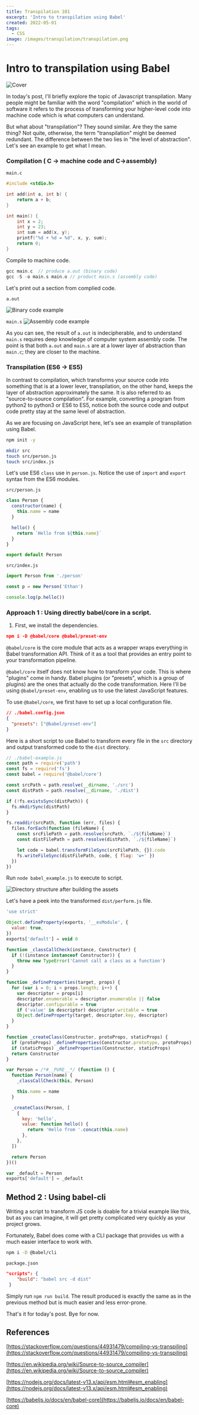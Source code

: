 ```yaml
---
title: Transpilation 101
excerpt: 'Intro to transpilation using Babel'
created: 2022-05-01
tags:
  - CSS
image: /images/transpilation/transpilation.png
---
```


# Intro to transpilation using Babel

![Cover](/images/transpilation/transpilation.png)

In today's post, I'll briefly explore the topic of Javascript transpilation. Many people might be familiar with the word "compilation" which in the world of software it refers to the process of transforming your higher-level code into machine code which is what computers can understand.

But what about "transpilation"? They sound similar. Are they the same thing? Not quite, otherwise, the term "transpilation" might be deemed redundant. The difference between the two lies in "the level of abstraction". Let's see an example to get what I mean.

### Compilation ( C → machine code and C→assembly)

`main.c`

```c
#include <stdio.h>

int add(int a, int b) {
    return a + b;
}

int main() {
    int x = 2;
    int y = 23;
    int sum = add(x, y);
    printf("%d + %d = %d", x, y, sum);
    return 0;
}
```

Compile to machine code.

```c
gcc main.c  // produce a.out (binary code)
gcc -S -o main.s main.o // product main.s (assembly code)

```

Let's print out a section from complied code.

`a.out`

![Binary code example](/images/transpilation/binary-code-example.png)

`main.s`
![Assembly code example](/images/transpilation/assembly-code-example.png)

As you can see, the result of `a.out` is indecipherable, and to understand `main.s` requires deep knowledge of computer system assembly code. The point is that both `a.out` and `main.s` are at a lower layer of abstraction than `main.c`; they are closer to the machine.

### Transpilation (ES6 → ES5)

In contrast to compilation, which transforms your source code into something that is at a lower lever, transpilation, on the other hand, keeps the layer of abstraction approximately the same. It is also referred to as "source-to-source compilation". For example, converting a program from python2 to python3 or ES6 to ES5, notice both the source code and output code pretty stay at the same level of abstraction.

As we are focusing on JavaScript here, let's see an example of transpilation using Babel.

```bash
npm init -y

mkdir src
touch src/person.js
touch src/index.js
```

Let's use ES6 `class` use in `person.js`. Notice the use of `import` and `export` syntax from the ES6 modules.

`src/person.js`

```jsx
class Person {
  constructor(name) {
    this.name = name
  }

  hello() {
    return `Hello from ${this.name}`
  }
}

export default Person
```

`src/index.js`

```jsx
import Person from './person'

const p = new Person('Ethan')

console.log(p.hello())
```

### Approach 1 : Using directly babel/core in a script.

1. First, we install the dependencies.

```json
npm i -D @babel/core @babel/preset-env
```

`@babel/core` is the core module that acts as a wrapper wraps everything in Babel transformation API. Think of it as a tool that provides an entry point to your transformation pipeline.

`@babel/core` itself does not know how to transform your code. This is where "plugins" come in handy. Babel plugins (or "presets", which is a group of plugins) are the ones that actually do the code transformation. Here I'll be using `@babel/preset-env`, enabling us to use the latest JavaScript features.

To use `@babel/core`, we first have to set up a local configuration file.

```json
// ./babel.config.json
{
  "presets": ["@babel/preset-env"]
}
```

Here is a short script to use Babel to transform every file in the `src` directory and output transformed code to the `dist` directory.

```jsx
// ./babel-example.js
const path = require('path')
const fs = require('fs')
const babel = require('@babel/core')

const srcPath = path.resolve(__dirname, './src')
const distPath = path.resolve(__dirname, './dist')

if (!fs.existsSync(distPath)) {
  fs.mkdirSync(distPath)
}

fs.readdir(srcPath, function (err, files) {
  files.forEach(function (fileName) {
    const srcFilePath = path.resolve(srcPath, `./${fileName}`)
    const distFilePath = path.resolve(distPath, `./${fileName}`)

    let code = babel.transformFileSync(srcFilePath, {}).code
    fs.writeFileSync(distFilePath, code, { flag: 'w+' })
  })
})
```

Run `node babel_example.js` to execute to script.

![Directory structure after building the assets](/images/transpilation/directory-structure.png)

Let's have a peek into the transformed `dist/perform.js` file.

```jsx
'use strict'

Object.defineProperty(exports, '__esModule', {
  value: true,
})
exports['default'] = void 0

function _classCallCheck(instance, Constructor) {
  if (!(instance instanceof Constructor)) {
    throw new TypeError('Cannot call a class as a function')
  }
}

function _defineProperties(target, props) {
  for (var i = 0; i < props.length; i++) {
    var descriptor = props[i]
    descriptor.enumerable = descriptor.enumerable || false
    descriptor.configurable = true
    if ('value' in descriptor) descriptor.writable = true
    Object.defineProperty(target, descriptor.key, descriptor)
  }
}

function _createClass(Constructor, protoProps, staticProps) {
  if (protoProps) _defineProperties(Constructor.prototype, protoProps)
  if (staticProps) _defineProperties(Constructor, staticProps)
  return Constructor
}

var Person = /*#__PURE__*/ (function () {
  function Person(name) {
    _classCallCheck(this, Person)

    this.name = name
  }

  _createClass(Person, [
    {
      key: 'hello',
      value: function hello() {
        return 'Hello from '.concat(this.name)
      },
    },
  ])

  return Person
})()

var _default = Person
exports['default'] = _default
```

## Method 2 : Using babel-cli

Writing a script to transform JS code is doable for a trivial example like this, but as you can imagine, it will get pretty complicated very quickly as your project grows.

Fortunately, Babel does come with a CLI package that provides us with a much easier interface to work with.

```bash
npm i -D @babel/cli
```

`package.json`

```json
"scripts": {
    "build": "babel src -d dist"
 }
```

Simply run `npm run build`. The result produced is exactly the same as in the previous method but is much easier and less error-prone.

That's it for today's post. Bye for now.

## References

[https://stackoverflow.com/questions/44931479/compiling-vs-transpiling](https://stackoverflow.com/questions/44931479/compiling-vs-transpiling)

[https://en.wikipedia.org/wiki/Source-to-source_compiler](https://en.wikipedia.org/wiki/Source-to-source_compiler)

[https://nodejs.org/docs/latest-v13.x/api/esm.html#esm_enabling](https://nodejs.org/docs/latest-v13.x/api/esm.html#esm_enabling)

[https://babeljs.io/docs/en/babel-core](https://babeljs.io/docs/en/babel-core)
